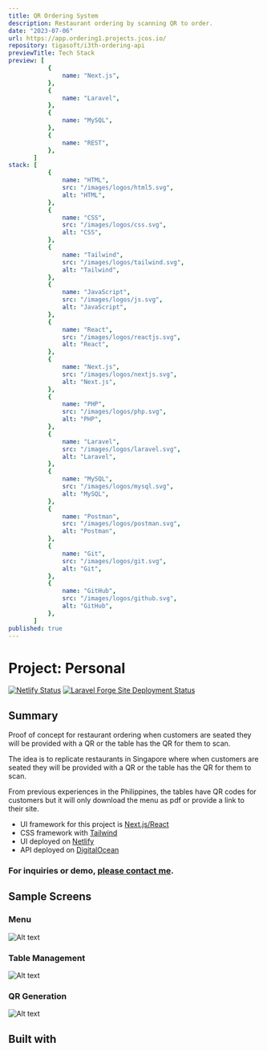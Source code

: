 ```yaml
---
title: QR Ordering System
description: Restaurant ordering by scanning QR to order.
date: "2023-07-06"
url: https://app.ordering1.projects.jcos.io/
repository: tigasoft/i3th-ordering-api
previewTitle: Tech Stack
preview: [
           {
               name: "Next.js",
           },
           {
               name: "Laravel",
           },
           {
               name: "MySQL",
           },
           {
               name: "REST",
           },
       ]
stack: [
           {
               name: "HTML",
               src: "/images/logos/html5.svg",
               alt: "HTML",
           },
           {
               name: "CSS",
               src: "/images/logos/css.svg",
               alt: "CSS",
           },
           {
               name: "Tailwind",
               src: "/images/logos/tailwind.svg",
               alt: "Tailwind",
           },
           {
               name: "JavaScript",
               src: "/images/logos/js.svg",
               alt: "JavaScript",
           },
           {
               name: "React",
               src: "/images/logos/reactjs.svg",
               alt: "React",
           },
           {
               name: "Next.js",
               src: "/images/logos/nextjs.svg",
               alt: "Next.js",
           },
           {
               name: "PHP",
               src: "/images/logos/php.svg",
               alt: "PHP",
           },
           {
               name: "Laravel",
               src: "/images/logos/laravel.svg",
               alt: "Laravel",
           },
           {
               name: "MySQL",
               src: "/images/logos/mysql.svg",
               alt: "MySQL",
           },
           {
               name: "Postman",
               src: "/images/logos/postman.svg",
               alt: "Postman",
           },
           {
               name: "Git",
               src: "/images/logos/git.svg",
               alt: "Git",
           },
           {
               name: "GitHub",
               src: "/images/logos/github.svg",
               alt: "GitHub",
           },
       ]
published: true
---
```


# Project: Personal

[![Netlify Status](https://api.netlify.com/api/v1/badges/30a22f88-a649-4629-9648-53ac3290d044/deploy-status)](https://app.netlify.com/sites/peaceful-cendol-cc2337/deploys)
[![Laravel Forge Site Deployment Status](https://img.shields.io/endpoint?url=https%3A%2F%2Fforge.laravel.com%2Fsite-badges%2F487f30d4-600a-42d0-9a65-0ab3ff968a45&style=plastic)](https://forge.laravel.com/servers/733512/sites/2296410)

## Summary

Proof of concept for restaurant ordering when customers are seated they will be provided with a QR or the table has the QR for them to scan.

The idea is to replicate restaurants in Singapore where when customers are seated they will be provided with a QR or the table has the QR for them to scan.

From previous experiences in the Philippines, the tables have QR codes for customers but it will only download the menu as pdf or provide a link to their site.

- UI framework for this project is [Next.js/React](https://nextjs.org)
- CSS framework with [Tailwind](https://tailwindcss.com)
- UI deployed on [Netlify](https://www.netlify.com/)
- API deployed on [DigitalOcean](https://www.digitalocean.com/)

### For inquiries or demo, [please contact me](https://projects.jcos.io/contact).


## Sample Screens

### Menu

![Alt text](https://res.cloudinary.com/langitlupakintoncloud/image/upload/v1711636348/projects.jcos.io/vh3np4ljgam0qyo5zgzz.png "Menu")

### Table Management

![Alt text](https://res.cloudinary.com/langitlupakintoncloud/image/upload/v1711636344/projects.jcos.io/ulg9u3o8rq1qd4hr4s2o.png "Table Management")

### QR Generation

![Alt text](https://res.cloudinary.com/langitlupakintoncloud/image/upload/v1711636345/projects.jcos.io/bl0wwd8jdkbycwqopbo6.png "QR Generation")


## Built with
